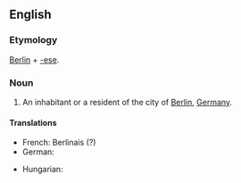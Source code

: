 {{see|berlinese}}
==English==

===Etymology===
[[Berlin]] + [[-ese]].

===Noun===
{{en-noun|Berlinese}}

# An inhabitant or a resident of the city of [[Berlin]], [[Germany]].

====Translations====
{{trans-top|an inhabitant or a resident of the city of Berlin, Germany}}
* French: Berlinais (?)
* German: {{t+|de|Berliner}}
{{trans-mid}}
* Hungarian: {{t|hu|berlini}}
{{trans-bottom}}